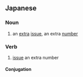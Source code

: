==Japanese==
{{ja-kanjitab|増|刊}}

===Noun===
{{ja-noun|ぞうかん}}

# an [[extra]] [[issue]], an extra [[number]]

===Verb===
{{ja-verb-suru|k|hira=ぞうかん|rom=zōkan|hidx=そうかん'}}

# [[issue]] an extra number

====Conjugation====
{{ja-suru|増刊|ぞうかん|zōkan}}